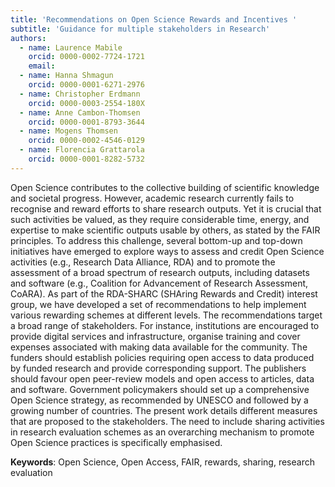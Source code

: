 ```yaml
---
title: 'Recommendations on Open Science Rewards and Incentives '
subtitle: 'Guidance for multiple stakeholders in Research'
authors:
  - name: Laurence Mabile
    orcid: 0000-0002-7724-1721
    email: 
  - name: Hanna Shmagun
    orcid: 0000-0001-6271-2976
  - name: Christopher Erdmann
    orcid: 0000-0003-2554-180X
  - name: Anne Cambon-Thomsen
    orcid: 0000-0001-8793-3644
  - name: Mogens Thomsen
    orcid: 0000-0002-4546-0129
  - name: Florencia Grattarola
    orcid: 0000-0001-8282-5732
---
```


Open Science contributes to the collective building of scientific knowledge and societal progress. However, academic research currently fails to recognise and reward efforts to share research outputs. Yet it is crucial that such activities be valued, as they require considerable time, energy, and expertise to make scientific outputs usable by others, as stated by the FAIR principles. To address this challenge, several bottom-up and top-down initiatives have emerged to explore ways to assess and credit Open Science activities (e.g., Research Data Alliance, RDA) and to promote the assessment of a broad spectrum of research outputs, including datasets and software (e.g., Coalition for Advancement of Research Assessment, CoARA). As part of the RDA-SHARC (SHAring Rewards and Credit) interest group, we have developed a set of recommendations to help implement various rewarding schemes at different levels. The recommendations target a broad range of stakeholders. For instance, institutions are encouraged to provide digital services and infrastructure, organise training and cover expenses associated with making data available for the community. The funders should establish policies requiring open access to data produced by funded research and provide corresponding support. The publishers should favour open peer-review models and open access to articles, data and software. Government policymakers should set up a comprehensive Open Science strategy, as recommended by UNESCO and followed by a growing number of countries. The present work details different measures that are proposed to the stakeholders. The need to include sharing activities in research evaluation schemes as an overarching mechanism to promote Open Science practices is specifically emphasised.

**Keywords**: Open Science, Open Access, FAIR, rewards, sharing, research evaluation
